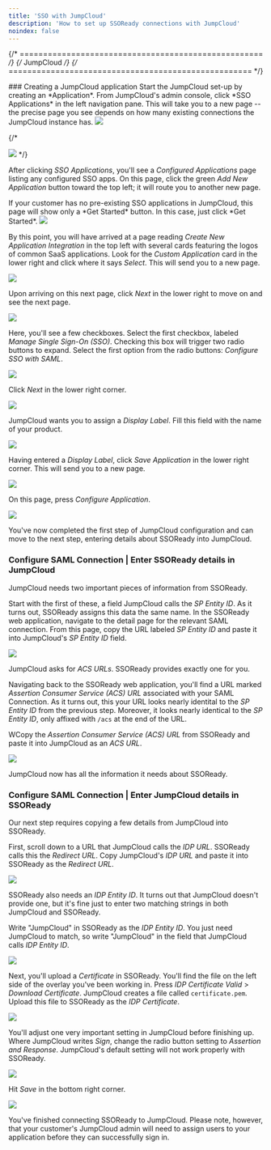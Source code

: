 ```yaml
---
title: 'SSO with JumpCloud'
description: 'How to set up SSOReady connections with JumpCloud'
noindex: false
--- 
```


{/* ==================================================== */}
{/*                       JumpCloud                           */}
{/* ==================================================== */}


<Steps>
### Creating a JumpCloud application
Start the JumpCloud set-up by creating an *Application*. From JumpCloud's admin console, click *SSO Applications* in the left navigation pane. This will take you to a new page -- the precise page you see depends on how many existing connections the JumpCloud instance has. 

<Frame caption="Navigating to 'SSO Applications' in JumpCloud">
  <img src="/docs/assets/idp-assets/jumpcloud/jumpcloud0.png" />
</Frame>

{/*
<Frame caption="xxxxx">
  <img src="/docs/assets/idp-assets/jumpcloud/jumpcloud1.png" />
</Frame>
*/}

After clicking *SSO Applications*, you'll see a *Configured Applications* page listing any configured SSO apps. On this page, click the green *Add New Application* button toward the top left; it will route you to another new page.

<Note>
If your customer has no pre-existing SSO applications in JumpCloud, this page will show only a *Get Started* button. In this case, just click *Get Started*.
</Note>

<Frame caption="Adding a new application in JumpCloud">
  <img src="/docs/assets/idp-assets/jumpcloud/jumpcloud1b.png" />
</Frame>

By this point, you will have arrived at a page reading *Create New Application Integration* in the top left with several cards featuring the logos of common SaaS applications. Look for the *Custom Application* card in the lower right and click where it says *Select*. This will send you to a new page.

<Frame caption="Choosing to create a 'custom application'">
  <img src="/docs/assets/idp-assets/jumpcloud/jumpcloud2.png" />
</Frame>

Upon arriving on this next page, click *Next* in the lower right to move on and see the next page.

<Frame caption="Selecting 'Next' to move on">
  <img src="/docs/assets/idp-assets/jumpcloud/jumpcloud3.png" />
</Frame>

Here, you'll see a few checkboxes. Select the first checkbox, labeled *Manage Single Sign-On (SSO)*. Checking this box will trigger two radio buttons to expand. Select the first option from the radio buttons: *Configure SSO with SAML*. 

<Frame caption="Choosing to configure the application with SAML SSO">
  <img src="/docs/assets/idp-assets/jumpcloud/jumpcloud4.png" />
</Frame>

Click *Next* in the lower right corner.

<Frame caption="Selecting 'Next' to move on">
  <img src="/docs/assets/idp-assets/jumpcloud/jumpcloud4b.png" />
</Frame>

JumpCloud wants you to assign a *Display Label*. Fill this field with the name of your product.

<Frame caption="Setting a 'Display Label' in JumpCloud">
  <img src="/docs/assets/idp-assets/jumpcloud/jumpcloud5.png" />
</Frame>

Having entered a *Display Label*,  click *Save Application* in the lower right corner. This will send you to a new page. 

<Frame caption="Saving the application to move on">
  <img src="/docs/assets/idp-assets/jumpcloud/jumpcloud5b.png" />
</Frame>

On this page, press *Configure Application*.

<Frame caption="Selecting 'Configure Application' to move on">
  <img src="/docs/assets/idp-assets/jumpcloud/jumpcloud6.png" />
</Frame>

You've now completed the first step of JumpCloud configuration and can move to the next step, entering details about SSOReady into JumpCloud.


### Configure SAML Connection | Enter SSOReady details in JumpCloud

JumpCloud needs two important pieces of information from SSOReady.

Start with the first of these, a field JumpCloud calls the *SP Entity ID*. As it turns out, SSOReady assigns this data the same name. In the SSOReady web application, navigate to the detail page for the relevant SAML connection. From this page, copy the URL labeled *SP Entity ID* and paste it into JumpCloud's *SP Entity ID* field.

<Frame caption="Inputting an 'SP Entity ID' in JumpCloud">
  <img src="/docs/assets/idp-assets/jumpcloud/jumpcloud7.png" />
</Frame>

JumpCloud asks for *ACS URLs*. SSOReady provides exactly one for you. 

Navigating back to the SSOReady web application, you'll find a URL marked *Assertion Consumer Service (ACS) URL* associated with your SAML Connection. As it turns out, this your URL looks nearly identital to the *SP Entity ID* from the previous step. Moreover, it looks nearly identical to the *SP Entity ID*, only affixed with `/acs` at the end of the URL. 

WCopy the *Assertion Consumer Service (ACS) URL* from SSOReady and paste it into JumpCloud as an *ACS URL*. 


<Frame caption="Pasting the ACS URL into JumpCloud">
  <img src="/docs/assets/idp-assets/jumpcloud/jumpcloud7b.png" />
</Frame>

JumpCloud now has all the information it needs about SSOReady. 


### Configure SAML Connection | Enter JumpCloud details in SSOReady

Our next step requires copying a few details from JumpCloud into SSOReady.

First, scroll down to a URL that JumpCloud calls the *IDP URL*. SSOReady calls this the *Redirect URL*. Copy JumpCloud's *IDP URL* and paste it into SSOReady as the *Redirect URL*. 

<Frame caption="Copying the JumpCloud 'IDP URL,' which will become the 'Redirect URL' in SSOReady">
  <img src="/docs/assets/idp-assets/jumpcloud/jumpcloud8.png" />
</Frame>

SSOReady also needs an *IDP Entity ID*. It turns out that JumpCloud doesn't provide one, but it's fine just to enter two matching strings in both JumpCloud and SSOReady.

Write "JumpCloud" in SSOReady as the *IDP Entity ID*. You just need JumpCloud to match, so write "JumpCloud" in the field that JumpCloud calls *IDP Entity ID*. 

<Frame caption="Setting the 'IDP Entity ID' in JumpCloud">
  <img src="/docs/assets/idp-assets/jumpcloud/jumpcloud8b.png" />
</Frame>

Next, you'll upload a *Certificate* in SSOReady. You'll find the file on the left side of the overlay you've been working in. Press *IDP Certificate Valid* > *Download Certificate*. JumpCloud creates a file called `certificate.pem`. Upload this file to SSOReady as the *IDP Certificate*.

<Frame caption="Finding the certificate.pem file in JumpCloud">
  <img src="/docs/assets/idp-assets/jumpcloud/jumpcloud8c.png" />
</Frame>

You'll adjust one very important setting in JumpCloud before finishing up. Where JumpCloud writes *Sign*, change the radio button setting to *Assertion and Response*. JumpCloud's default setting will not work properly with SSOReady. 


<Frame caption="Instructing JumpCloud to sign both SAML assertions and responses">
  <img src="/docs/assets/idp-assets/jumpcloud/jumpcloud9.png" />
</Frame>

Hit *Save* in the bottom right corner.

<Frame caption="Hitting 'Save' to finish our set-up">
  <img src="/docs/assets/idp-assets/jumpcloud/jumpcloud8d.png" />
</Frame>

You've finished connecting SSOReady to JumpCloud. Please note, however, that your customer's JumpCloud admin will need to assign users to your application before they can successfully sign in.

</Steps>